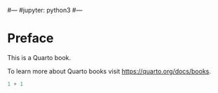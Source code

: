 #--- #jupyter: python3 #---

# Preface {.unnumbered}

This is a Quarto book.

To learn more about Quarto books visit <https://quarto.org/docs/books>.

```python
1 + 1
```
